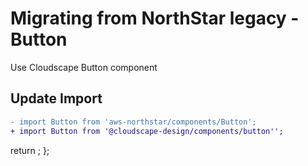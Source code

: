 
<Meta title="Migration/Button" />

# Migrating from NorthStar legacy - Button

Use <Link href='https://cloudscape.design/components/button' target='_blank'>Cloudscape Button component </Link>

## Update Import

```diff
- import Button from 'aws-northstar/components/Button';
+ import Button from '@cloudscape-design/components/button'';
```

  return <SyntaxHighlighter/>;
};
